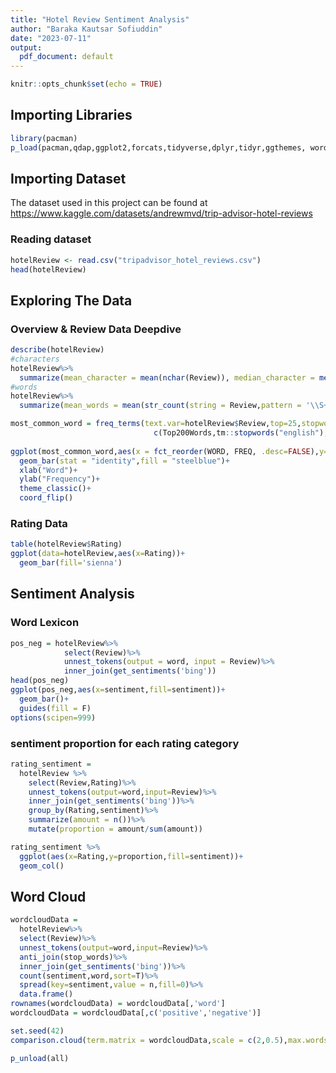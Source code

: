 ```yaml
---
title: "Hotel Review Sentiment Analysis"
author: "Baraka Kautsar Sofiuddin"
date: "2023-07-11"
output:
  pdf_document: default
---
```


```r
knitr::opts_chunk$set(echo = TRUE)
```
## Importing Libraries
```r
library(pacman)
p_load(pacman,qdap,ggplot2,forcats,tidyverse,dplyr,tidyr,ggthemes, wordcloud, stringr,tidytext, psych)
```
## Importing Dataset
The dataset used in this project can be found at <https://www.kaggle.com/datasets/andrewmvd/trip-advisor-hotel-reviews>

### Reading dataset

```r
hotelReview <- read.csv("tripadvisor_hotel_reviews.csv")
head(hotelReview)
```
## Exploring The Data

### Overview & Review Data Deepdive
```r
describe(hotelReview)
#characters
hotelReview%>%
  summarize(mean_character = mean(nchar(Review)), median_character = median(nchar(Review)))
#words
hotelReview%>%
  summarize(mean_words = mean(str_count(string = Review,pattern = '\\S+')), median_words = median(str_count(string = Review,pattern = '\\S+')))

most_common_word = freq_terms(text.var=hotelReview$Review,top=25,stopwords =
                                c(Top200Words,tm::stopwords("english"),"hotel","room","stay","n't"))
  
ggplot(most_common_word,aes(x = fct_reorder(WORD, FREQ, .desc=FALSE),y=FREQ))+
  geom_bar(stat = "identity",fill = "steelblue")+
  xlab("Word")+
  ylab("Frequency")+
  theme_classic()+
  coord_flip()
```
### Rating Data
```r
table(hotelReview$Rating)
ggplot(data=hotelReview,aes(x=Rating))+
  geom_bar(fill='sienna')
```

## Sentiment Analysis

### Word Lexicon
```r
pos_neg = hotelReview%>%
            select(Review)%>%
            unnest_tokens(output = word, input = Review)%>%
            inner_join(get_sentiments('bing'))
head(pos_neg)
ggplot(pos_neg,aes(x=sentiment,fill=sentiment))+
  geom_bar()+
  guides(fill = F)
options(scipen=999)
```
### sentiment proportion for each rating category
```r
rating_sentiment = 
  hotelReview %>%
    select(Review,Rating)%>%
    unnest_tokens(output=word,input=Review)%>%
    inner_join(get_sentiments('bing'))%>%
    group_by(Rating,sentiment)%>%
    summarize(amount = n())%>%
    mutate(proportion = amount/sum(amount))

rating_sentiment %>%
  ggplot(aes(x=Rating,y=proportion,fill=sentiment))+
  geom_col()
```
## Word Cloud
```r
wordcloudData = 
  hotelReview%>%
  select(Review)%>%
  unnest_tokens(output=word,input=Review)%>%
  anti_join(stop_words)%>%
  inner_join(get_sentiments('bing'))%>%
  count(sentiment,word,sort=T)%>%
  spread(key=sentiment,value = n,fill=0)%>%
  data.frame()
rownames(wordcloudData) = wordcloudData[,'word']
wordcloudData = wordcloudData[,c('positive','negative')]

set.seed(42)
comparison.cloud(term.matrix = wordcloudData,scale = c(2,0.5),max.words = 200, rot.per=0)
```

```r
p_unload(all)
```


